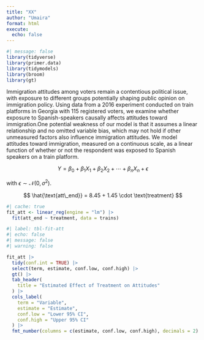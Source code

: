 ```yaml
---
title: "XX"
author: "Umaira"
format: html
execute: 
  echo: false
---
```



```r
#| message: false
library(tidyverse)
library(primer.data)
library(tidymodels)
library(broom)
library(gt)
```
Immigration attitudes among voters remain a contentious political issue, with exposure to different groups potentially shaping public opinion on immigration policy. Using data from a 2016 experiment conducted on train platforms in Georgia with 115 registered voters, we examine whether exposure to Spanish-speakers causally affects attitudes toward immigration.One potential weakness of our model is that it assumes a linear relationship and no omitted variable bias, which may not hold if other unmeasured factors also influence immigration attitudes.
We model attitudes toward immigration, measured on a continuous scale, as a linear function of whether or not the respondent was exposed to Spanish speakers on a train platform.

$$Y = \beta_0 + \beta_1 X_1 + \beta_2 X_2 + \cdots + \beta_n X_n + \epsilon$$

with $\epsilon \sim \mathcal{N}(0, \sigma^2)$.


$$
\hat{\text{att\_end}} = 8.45 + 1.45 \cdot \text{treatment}
$$


```r
#| cache: true
fit_att <- linear_reg(engine = "lm") |>
  fit(att_end ~ treatment, data = trains)
```


```r
#| label: tbl-fit-att
#| echo: false
#| message: false
#| warning: false

fit_att |>
  tidy(conf.int = TRUE) |>
  select(term, estimate, conf.low, conf.high) |>
  gt() |>
  tab_header(
    title = "Estimated Effect of Treatment on Attitudes"
  ) |>
  cols_label(
    term = "Variable",
    estimate = "Estimate",
    conf.low = "Lower 95% CI",
    conf.high = "Upper 95% CI"
  ) |>
  fmt_number(columns = c(estimate, conf.low, conf.high), decimals = 2)
```
